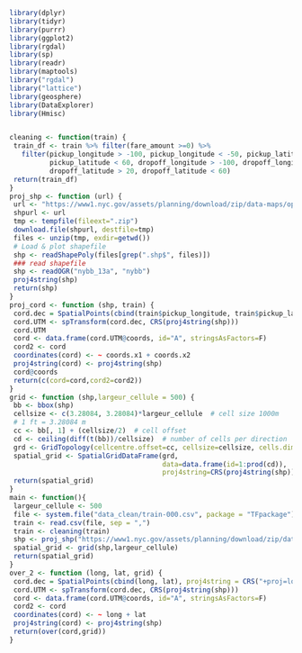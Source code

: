 ```r

library(dplyr)
library(tidyr)
library(purrr)
library(ggplot2)
library(rgdal)
library(sp)
library(readr)
library(maptools)
library("rgdal")
library("lattice")
library(geosphere)
library(DataExplorer)
library(Hmisc)


cleaning <- function(train) {
 train_df <- train %>% filter(fare_amount >=0) %>%
   filter(pickup_longitude > -100, pickup_longitude < -50, pickup_latitude > 20,
          pickup_latitude < 60, dropoff_longitude > -100, dropoff_longitude < -50,
          dropoff_latitude > 20, dropoff_latitude < 60)
 return(train_df)
}
proj_shp <- function (url) {
 url <- "https://www1.nyc.gov/assets/planning/download/zip/data-maps/open-data/nybb_13a.zip"
 shpurl <- url
 tmp <- tempfile(fileext=".zip")
 download.file(shpurl, destfile=tmp)
 files <- unzip(tmp, exdir=getwd())
 # Load & plot shapefile
 shp <- readShapePoly(files[grep(".shp$", files)])
 ### read shapefile
 shp <- readOGR("nybb_13a", "nybb")
 proj4string(shp)
 return(shp)
}
proj_cord <- function (shp, train) {
 cord.dec = SpatialPoints(cbind(train$pickup_longitude, train$pickup_latitude), proj4string = CRS("+proj=longlat"))
 cord.UTM <- spTransform(cord.dec, CRS(proj4string(shp)))
 cord.UTM
 cord <- data.frame(cord.UTM@coords, id="A", stringsAsFactors=F)
 cord2 <- cord
 coordinates(cord) <- ~ coords.x1 + coords.x2
 proj4string(cord) <- proj4string(shp)
 cord@coords
 return(c(cord=cord,cord2=cord2))
}
grid <- function (shp,largeur_cellule = 500) {
 bb <- bbox(shp)
 cellsize <- c(3.28084, 3.28084)*largeur_cellule  # cell size 1000m
 # 1 ft = 3.28084 m
 cc <- bb[, 1] + (cellsize/2)  # cell offset
 cd <- ceiling(diff(t(bb))/cellsize)  # number of cells per direction
 grd <- GridTopology(cellcentre.offset=cc, cellsize=cellsize, cells.dim=cd)
 spatial_grid <- SpatialGridDataFrame(grd,
                                      data=data.frame(id=1:prod(cd)),
                                      proj4string=CRS(proj4string(shp)))
 return(spatial_grid)
}
main <- function(){
 largeur_cellule <- 500
 file <- system.file("data_clean/train-000.csv", package = "TFpackage")
 train <- read.csv(file, sep = ",")
 train <- cleaning(train)
 shp <- proj_shp("https://www1.nyc.gov/assets/planning/download/zip/data-maps/open-data/nybb_13a.zip")
 spatial_grid <- grid(shp,largeur_cellule)
 return(spatial_grid)
}
over_2 <- function (long, lat, grid) {
 cord.dec = SpatialPoints(cbind(long, lat), proj4string = CRS("+proj=longlat"))
 cord.UTM <- spTransform(cord.dec, CRS(proj4string(shp)))
 cord <- data.frame(cord.UTM@coords, id="A", stringsAsFactors=F)
 cord2 <- cord
 coordinates(cord) <- ~ long + lat
 proj4string(cord) <- proj4string(shp)
 return(over(cord,grid))
}
```

